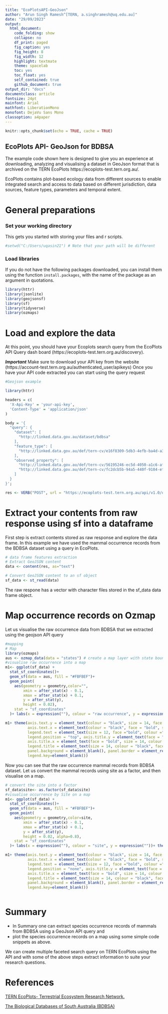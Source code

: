```yaml
---
title: "EcoPlotsAPI-GeoJson"
author: "Arun Singh Ramesh^[TERN, a.singhramesh@uq.edu.au]"
date: "29/09/2023"
output:
  html_document:
    code_folding: show
    collapse: no
    df_print: paged
    fig_caption: yes
    fig_height: 8
    fig_width: 12
    highlight: textmate
    theme: spacelab
    toc: yes
    toc_float: yes
    self_contained: true
    github_document: true
output_dir: "docs"
documentclass: article
fontsize: 24pt
mainfont: Arial
mathfont: LiberationMono
monofont: DejaVu Sans Mono
classoption: a4paper
---
```


```r
knitr::opts_chunk$set(echo = TRUE, cache = TRUE)
```
## EcoPlots API- GeoJson for BDBSA

The example code shown here is designed to give you an experience at downloading, analyzing and visualising a dataset in GeoJson format that is archived on the TERN EcoPlots https://ecoplots-test.tern.org.au/. 

EcoPlots contains plot-based ecology data from different sources to enable integrated search and access to data based on different jurisdiction, data sources, feature types, parameters and temporal extent. 

# General preparations
### **Set your working directory**

This gets you started with storing your files and r scripts.

```r
#setwd("C:/Users/uqasin21") # Note that your path will be different
```
### **Load libraries**
If you do not have the following packages downloaded, you can install them using the function `install.packages`, with the name of the package as an argument in quotations.


```r

library(httr)
library(jsonlite)
library(geojsonsf)
library(sf)
library(tidyverse)
library(ozmaps)
```

# **Load and explore the data**

At this point, you should have your Ecoplots search query from the EcoPlots API Query dash board (https://ecoplots-test.tern.org.au/discovery).

***Important*** Make sure to download your API key from the website (https://account-test.tern.org.au/authenticated_user/apikeys)
Once you have your API code extracted you can start using the query request

```r
#Geojson example

library(httr)

headers = c(
  'X-Api-Key' = 'your-api-key',
  'Content-Type' = 'application/json'
)

body = '{
  "query": {
    "dataset": [
      "http://linked.data.gov.au/dataset/bdbsa"
    ],
    "feature_type": [
      "http://linked.data.gov.au/def/tern-cv/e16f8309-5db3-4efb-ba4d-a352fb3dcd94"
    ],
    "observed_property": [
      "http://linked.data.gov.au/def/tern-cv/56195246-ec5d-4050-a1c6-af786fbec715",
      "http://linked.data.gov.au/def/tern-cv/fc2dcb5b-94a5-440f-9104-efaa640246cc"
    ]
  }
}';

res <- VERB("POST", url = "https://ecoplots-test.tern.org.au/api/v1.0/data/bdbsa?dformat=geojson", body = body, add_headers(headers))


```

# **Extract your contents from raw response using sf into a dataframe **

First step is extract contents stored as raw response and explore the data frame. In this example we have used the mammal occurrence records from the BDBSA dataset using a query in EcoPlots.  
```r

# data frame features extraction
# Extract GeoJSON content
data <- content(res, as="text")

# Convert GeoJSON content to an sf object
sf_data <- st_read(data)
```
The raw respone has a vector with character files stored in the sf_data data frame object.

# **Map occurrence records on Ozmap **
Let us visualise the raw occurrence data from BDBSA that we extracted using the geojson API query

```r

#mapping 
# Map
library(ozmaps)
aus <- ozmap_data(data = "states") # create a map layer with state boundaries 
#visualise raw occurrence into a map
m1<- ggplot(sf_data) +
  stat_sf_coordinates()+
  geom_sf(data = aus, fill = "#FBFBEF")+
  geom_point(
    aes(geometry = geometry,color="",
        xmin = after_stat(x) - 0.1,
        xmax = after_stat(x) + 0.1,
        y = after_stat(y),
        height = 0.02),
    stat = "sf_coordinates"
  )+ labs(x = expression(""), colour = "raw occurrence", y = expression(""))+ theme_bw()

m1+ theme(axis.text.y = element_text(colour = "black", size = 14, face = "bold"), 
          axis.text.x = element_text(colour = "black", face = "bold", size = 14), 
          legend.text = element_text(size = 12, face ="bold", colour ="black"), 
          legend.position = "top", axis.title.y = element_text(face = "bold", size = 14), 
          axis.title.x = element_text(face = "bold", size = 14, colour = "black"), 
          legend.title = element_text(size = 14, colour = "black", face = "bold"), 
          panel.background = element_blank(), panel.border = element_rect(colour = "black", fill = NA, size = 1.2),
          legend.key=element_blank())

```

Now you can see that the raw occurrence mammal records from BDBSA dataset. Let us convert the mammal records using site as a factor, and then visualise on a map.


```r

# convert the site into a factor
sf_data$site<- as.factor(sf_data$site)
#visualise occurrence by Site on a map
m1<- ggplot(sf_data) +
  stat_sf_coordinates()+
  geom_sf(data = aus, fill = "#FBFBEF")+
  geom_point(
    aes(geometry = geometry,color=site,
        xmin = after_stat(x) - 0.1,
        xmax = after_stat(x) + 0.1,
        y = after_stat(y),
        height = 0.02, alpha=0.8),
    stat = "sf_coordinates"
  )+ labs(x = expression(""), colour = "site", y = expression(""))+ theme_bw()

m1+ theme(axis.text.y = element_text(colour = "black", size = 14, face = "bold"), 
          axis.text.x = element_text(colour = "black", face = "bold", size = 14), 
          legend.text = element_text(size = 12, face ="bold", colour ="black"), 
          legend.position = "none", axis.title.y = element_text(face = "bold", size = 14), 
          axis.title.x = element_text(face = "bold", size = 14, colour = "black"), 
          legend.title = element_text(size = 14, colour = "black", face = "bold"), 
          panel.background = element_blank(), panel.border = element_rect(colour = "black", fill = NA, size = 1.2),
          legend.key=element_blank())



```

# Summary
* In Summary one can extract species occurrence records of mammals from BDBSA using a GeoJson API query 
and 
* plot the species occurrence records on a map using some simple code snippets as above.

We can create multiple faceted search query on TERN EcoPlots using the API and with some of the above steps extract information to suite your research questions. 

# References

[TERN EcoPlots- Terrestrial Ecosystem Research Network.](https://ecoplots.tern.org.au/)

[The Biological Databases of South Australia (BDBSA)](https://www.environment.sa.gov.au/topics/science/information-and-data/biological-databases-of-south-australia)
